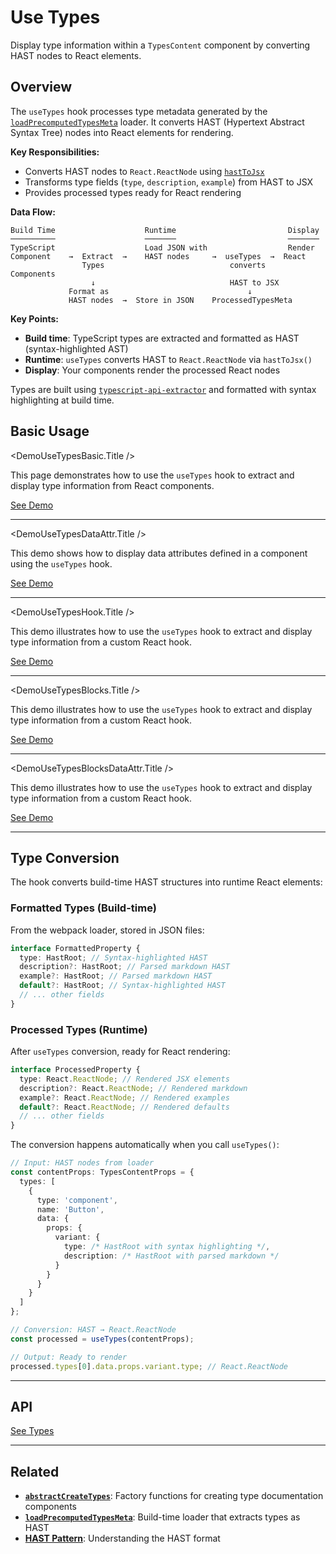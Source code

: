 # Use Types

Display type information within a `TypesContent` component by converting HAST nodes to React elements.

## Overview

The `useTypes` hook processes type metadata generated by the [`loadPrecomputedTypesMeta`](../../functions/load-precomputed-types-meta/page.mdx) loader. It converts HAST (Hypertext Abstract Syntax Tree) nodes into React elements for rendering.

**Key Responsibilities:**

- Converts HAST nodes to `React.ReactNode` using [`hastToJsx`](../../functions/hast-utils/page.mdx)
- Transforms type fields (`type`, `description`, `example`) from HAST to JSX
- Provides processed types ready for React rendering

**Data Flow:**

```
Build Time                    Runtime                         Display
──────────                    ───────                         ───────
TypeScript                    Load JSON with                  Render
Component    →  Extract  →    HAST nodes     →  useTypes  →  React
                Types                            converts      Components
                  ↓                              HAST to JSX
             Format as                               ↓
             HAST nodes  →  Store in JSON    ProcessedTypesMeta
```

**Key Points:**

- **Build time**: TypeScript types are extracted and formatted as HAST (syntax-highlighted AST)
- **Runtime**: `useTypes` converts HAST to `React.ReactNode` via `hastToJsx()`
- **Display**: Your components render the processed React nodes

Types are built using [`typescript-api-extractor`](https://github.com/michaldudak/typescript-api-extractor) and formatted with syntax highlighting at build time.

## Basic Usage


<DemoUseTypesBasic.Title />

This page demonstrates how to use the <code>useTypes</code> hook to extract and display type information from React components.

<DemoUseTypesBasic />

[See Demo](./demos/basic/)

---


<DemoUseTypesDataAttr.Title />

This demo shows how to display data attributes defined in a component using the `useTypes` hook.

<DemoUseTypesDataAttr />

[See Demo](./demos/data-attr/)

---


<DemoUseTypesHook.Title />

This demo illustrates how to use the `useTypes` hook to extract and display type information from a custom React hook.

<DemoUseTypesHook />

[See Demo](./demos/hook/)

---


<DemoUseTypesBlocks.Title />

This demo illustrates how to use the `useTypes` hook to extract and display type information from a custom React hook.

<DemoUseTypesBlocks />

[See Demo](./demos/blocks/)

---


<DemoUseTypesBlocksDataAttr.Title />

This demo illustrates how to use the `useTypes` hook to extract and display type information from a custom React hook.

<DemoUseTypesBlocksDataAttr />

[See Demo](./demos/blocks-data-attr/)

---

## Type Conversion

The hook converts build-time HAST structures into runtime React elements:

### Formatted Types (Build-time)

From the webpack loader, stored in JSON files:

```typescript
interface FormattedProperty {
  type: HastRoot; // Syntax-highlighted HAST
  description?: HastRoot; // Parsed markdown HAST
  example?: HastRoot; // Parsed markdown HAST
  default?: HastRoot; // Syntax-highlighted HAST
  // ... other fields
}
```

### Processed Types (Runtime)

After `useTypes` conversion, ready for React rendering:

```typescript
interface ProcessedProperty {
  type: React.ReactNode; // Rendered JSX elements
  description?: React.ReactNode; // Rendered markdown
  example?: React.ReactNode; // Rendered examples
  default?: React.ReactNode; // Rendered defaults
  // ... other fields
}
```

The conversion happens automatically when you call `useTypes()`:

```typescript
// Input: HAST nodes from loader
const contentProps: TypesContentProps = {
  types: [
    {
      type: 'component',
      name: 'Button',
      data: {
        props: {
          variant: {
            type: /* HastRoot with syntax highlighting */,
            description: /* HastRoot with parsed markdown */
          }
        }
      }
    }
  ]
};

// Conversion: HAST → React.ReactNode
const processed = useTypes(contentProps);

// Output: Ready to render
processed.types[0].data.props.variant.type; // React.ReactNode
```

---

## API


<TypesUseTypes />

[See Types](./types.md)

---

## Related

- **[`abstractCreateTypes`](../../functions/abstract-create-types/page.mdx)**: Factory functions for creating type documentation components
- **[`loadPrecomputedTypesMeta`](../../functions/load-precomputed-types-meta/page.mdx)**: Build-time loader that extracts types as HAST
- **[HAST Pattern](../../patterns/hast/page.mdx)**: Understanding the HAST format
